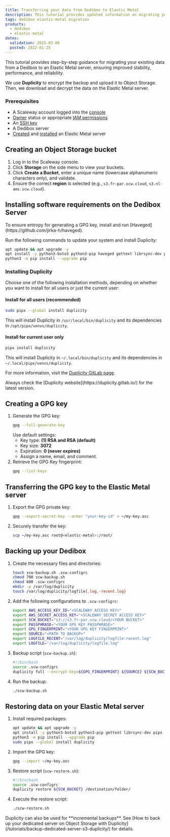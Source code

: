 ```yaml
---
title: Transferring your data from Dedibox to Elastic Metal
description: This tutorial provides updated information on migrating your existing data from a Scaleway Dedibox to an Elastic Metal server.
tags: dedibox elastic-metal migration
products:
  - dedibox
  - elastic-metal
dates:
  validation: 2025-03-06
  posted: 2022-01-25
---
```



This tutorial provides step-by-step guidance for migrating your existing data from a Dedibox to an Elastic Metal server, ensuring improved stability, performance, and reliability.

We use **Duplicity** to encrypt the backup and upload it to Object Storage. Then, we download and decrypt the data on the Elastic Metal server.

<Requirements />

### Prerequisites
- A Scaleway account logged into the [console](https://console.scaleway.com)
- [Owner](/iam/concepts/#owner) status or appropriate [IAM permissions](/iam/concepts/#permission)
- An [SSH key](/organizations-and-projects/how-to/create-ssh-key/)
- A Dedibox server
- [Created](/elastic-metal/how-to/create-server/) and [installed](/elastic-metal/how-to/install-server/) an Elastic Metal server

## Creating an Object Storage bucket

1. Log in to the Scaleway console.
2. Click **Storage** on the side menu to view your buckets.
3. Click **Create a Bucket**, enter a unique name (lowercase alphanumeric characters only), and validate.
4. Ensure the correct **region** is selected (e.g., `s3.fr-par.scw.cloud`, `s3.nl-ams.scw.cloud`).

## Installing software requirements on the Dedibox Server

<Message type="note">
  To ensure entropy for generating a GPG key, install and run [Haveged](https://github.com/jirka-h/haveged).
</Message>

Run the following commands to update your system and install Duplicity:

```sh
apt update && apt upgrade -y
apt install -y python3-boto3 python3-pip haveged gettext librsync-dev pipx
python3 -m pip install --upgrade pip
```

### Installing Duplicity

Choose one of the following installation methods, depending on whether you want to install for all users or just the current user:

#### Install for all users (recommended)
```sh
sudo pipx --global install duplicity
```
This will install Duplicity in `/usr/local/bin/duplicity` and its dependencies in `/opt/pipx/venvs/duplicity`.

#### Install for current user only
```sh
pipx install duplicity
```
This will install Duplicity in `~/.local/bin/duplicity` and its dependencies in `~/.local/pipx/venvs/duplicity`.

For more information, visit the [Duplicity GitLab page](https://gitlab.com/duplicity/duplicity).

<Message type="tip">
  Always check the [Duplicity website](https://duplicity.gitlab.io/) for the latest version.
</Message>

## Creating a GPG key

1. Generate the GPG key:
    ```sh
    gpg --full-generate-key
    ```
    Use default settings:
    - Key type: **(1) RSA and RSA (default)**
    - Key size: **3072**
    - Expiration: **0 (never expires)**
    - Assign a name, email, and comment.
2. Retrieve the GPG Key fingerprint:
    ```sh
    gpg --list-keys
    ```

## Transferring the GPG key to the Elastic Metal server

1. Export the GPG private key:
    ```sh
    gpg --export-secret-key --armor "your-key-id" > ~/my-key.asc
    ```
2. Securely transfer the key:
    ```sh
    scp ~/my-key.asc root@<elastic-metal>:/root/
    ```

## Backing up your Dedibox

1. Create the necessary files and directories:
    ```sh
    touch scw-backup.sh .scw-configrc
    chmod 700 scw-backup.sh
    chmod 600 .scw-configrc
    mkdir -p /var/log/duplicity
    touch /var/log/duplicity/logfile{.log,-recent.log}
    ```
2. Add the following configurations to `.scw-configrc`:
    ```sh
    export AWS_ACCESS_KEY_ID="<SCALEWAY ACCESS KEY>"
    export AWS_SECRET_ACCESS_KEY="<SCALEWAY SECRET ACCESS KEY>"
    export SCW_BUCKET="s3://s3.fr-par.scw.cloud/<YOUR BUCKET>"
    export PASSPHRASE="<YOUR GPG KEY PASSPHRASE>"
    export GPG_FINGERPRINT="<YOUR GPG KEY FINGERPRINT>"
    export SOURCE="<PATH TO BACKUP>"
    export LOGFILE_RECENT="/var/log/duplicity/logfile-recent.log"
    export LOGFILE="/var/log/duplicity/logfile.log"
    ```
3. Backup script (`scw-backup.sh`):
    ```sh
    #!/bin/bash
    source .scw-configrc
    duplicity full --encrypt-key=${GPG_FINGERPRINT} ${SOURCE} ${SCW_BUCKET}
    ```
4. Run the backup:
    ```sh
    ./scw-backup.sh
    ```

## Restoring data on your Elastic Metal server

1. Install required packages:
    ```sh
    apt update && apt upgrade -y
    apt install -y python3-boto3 python3-pip gettext librsync-dev pipx
    python3 -m pip install --upgrade pip
    sudo pipx --global install duplicity
    ```
2. Import the GPG key:
    ```sh
    gpg --import ~/my-key.asc
    ```
3. Restore script (`scw-restore.sh`):
    ```sh
    #!/bin/bash
    source .scw-configrc
    duplicity restore ${SCW_BUCKET} /destination/folder/
    ```
4. Execute the restore script:
    ```sh
    ./scw-restore.sh
    ```

<Message type="tip">
  Duplicity can also be used for **incremental backups**. See [How to back up your dedicated server on Object Storage with Duplicity](/tutorials/backup-dedicated-server-s3-duplicity/) for details.
</Message>

